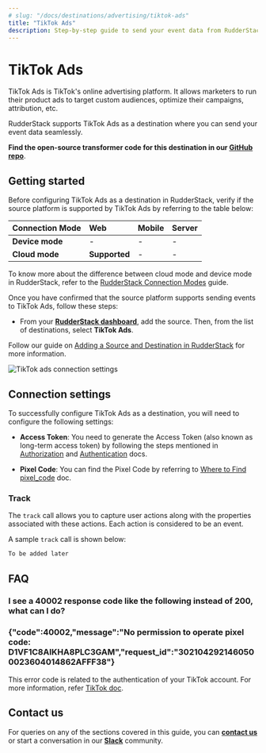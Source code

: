 ```yaml
---
# slug: "/docs/destinations/advertising/tiktok-ads"
title: "TikTok Ads"
description: Step-by-step guide to send your event data from RudderStack to TikTok Ads.
---
```


# TikTok Ads

TikTok Ads is TikTok's online advertising platform. It allows marketers to run their product ads to target custom audiences, optimize their campaigns, attribution, etc.

RudderStack supports TikTok Ads as a destination where you can send your event data seamlessly.

<div class="successBlock">

  <strong>Find the open-source transformer code for this destination in our <a href="https://github.com/rudderlabs/rudder-transformer/tree/master/v0/destinations/tiktok_ads">GitHub repo</a></strong>.
</div>

## Getting started

Before configuring TikTok Ads as a destination in RudderStack, verify if the source platform is supported by TikTok Ads by referring to the table below:

| **Connection Mode** | **Web**       | **Mobile**    | **Server**    |
| :------------------ | :------------ | :------------ | :------------ |
| **Device mode**     |  -            | -             | -             |
| **Cloud mode**      | **Supported** | -             | -             |

<div class="infoBlock">

To know more about the difference between cloud mode and device mode in RudderStack, refer to the <a href="https://rudderstack.com/docs/connections/rudderstack-connection-modes/">RudderStack Connection Modes</a> guide.
</div>

Once you have confirmed that the source platform supports sending events to TikTok Ads, follow these steps:

- From your [**RudderStack dashboard**](https://app.rudderstack.com/), add the source. Then, from the list of destinations, select **TikTok Ads**.

<div class="infoBlock">

Follow our guide on <a href="https://rudderstack.com/docs/connections/adding-source-and-destination-rudderstack/">Adding a Source and Destination in RudderStack</a> for more information.
</div>

<img src="../../assets/event-stream-destinations/tiktokads-connection-settings.png" alt="TikTok ads connection settings"/>

## Connection settings

To successfully configure TikTok Ads as a destination, you will need to configure the following settings:

- **Access Token**: You need to generate the Access Token (also known as long-term access token) by following the steps mentioned in <a href="https://ads.tiktok.com/marketing_api/docs?id=1701890912382977">Authorization</a> and <a href="https://ads.tiktok.com/marketing_api/docs?id=1701890914536450">Authentication</a> docs.

- **Pixel Code**: You can find the Pixel Code by referring to <a href="https://ads.tiktok.com/marketing_api/docs?id=1701890912382977">Where to Find pixel_code</a> doc.


### Track

The `track` call allows you to capture user actions along with the properties associated with these actions. Each action is considered to be an event.

A sample `track` call is shown below:

```javascript
To be added later
```

## FAQ

### I see a 40002 response code like the following instead of 200, what can I do?
### {"code":40002,"message":"No permission to operate pixel code: D1VF1C8AIKHA8PLC3GAM","request_id":"3021042921460500023604014862AFFF38"}

This error code is related to the authentication of your TikTok account. For more information, refer <a href="https://ads.tiktok.com/marketing_api/docs?id=1701890979375106">TikTok doc</a>.

## Contact us

For queries on any of the sections covered in this guide, you can [**contact us**](mailto:%20docs@rudderstack.com) or start a conversation in our [**Slack**](https://rudderstack.com/join-rudderstack-slack-community) community.
